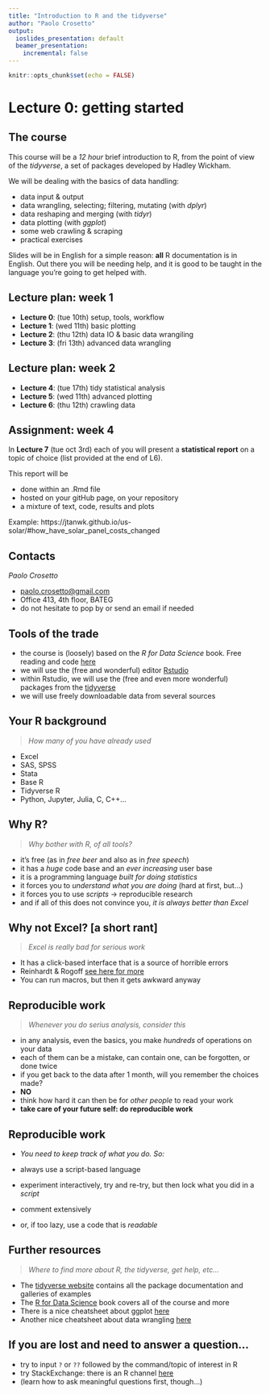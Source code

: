 ```yaml
---
title: "Introduction to R and the tidyverse"
author: "Paolo Crosetto"
output:
  ioslides_presentation: default
  beamer_presentation:
    incremental: false
---
```


```r
knitr::opts_chunk$set(echo = FALSE)
```

# Lecture 0: getting started

## The course

This course will be a *12 hour* brief introduction to R, from the point of view of the *tidyverse*, a set of packages developed by Hadley Wickham.

We will be dealing with the basics of data handling:

- data input & output 
- data wrangling, selecting; filtering, mutating (with *dplyr*)
- data reshaping and merging (with *tidyr*)
- data plotting (with *ggplot*)
- some web crawling & scraping
- practical exercises

Slides will be in English for a simple reason: **all** R documentation is in English. Out there you will be needing help, and it is good to be taught in the language you're going to get helped with. 

## Lecture plan: week 1

- **Lecture 0**: (tue 10th) setup, tools, workflow
- **Lecture 1**: (wed 11th) basic plotting
- **Lecture 2**: (thu 12th) data IO & basic data wrangiling
- **Lecture 3**: (fri 13th) advanced data wrangling

## Lecture plan: week 2

- **Lecture 4**: (tue 17th) tidy statistical analysis
- **Lecture 5**: (wed 11th) advanced plotting
- **Lecture 6**: (thu 12th) crawling data

## Assignment: week 4

In **Lecture 7** (tue oct 3rd) each of you will present a **statistical report** on a topic of choice (list provided at the end of L6). 

This report will be

- done within an .Rmd file
- hosted on your gitHub page, on your repository
- a mixture of text, code, results and plots

Example: https://jtanwk.github.io/us-solar/#how_have_solar_panel_costs_changed 


## Contacts

*Paolo Crosetto*

- [paolo.crosetto@gmail.com](mailto:paolo.crosetto@gmail.com)
- Office 413, 4th floor, BATEG
- do not hesitate to pop by or send an email if needed




## Tools of the trade

- the course is (loosely) based on the *R for Data Science* book. Free reading and code [here](http://r4ds.had.co.nz/)
- we will use the (free and wonderful) editor [Rstudio](www.rstudio.com)
- within Rstudio, we will use the (free and even more wonderful) packages from the [tidyverse](https://www.tidyverse.org/)
- we will use freely downloadable data from several sources

## Your R background

> *How many of you have already used*

- Excel
- SAS, SPSS
- Stata
- Base R
- Tidyverse R
- Python, Jupyter, Julia, C, C++...

## Why R?

> *Why bother with R, of all tools?*

- it's free (as in *free beer* and also as in *free speech*)
- it has a *huge* code base and an *ever increasing* user base
- it is a programming language *built for doing statistics*
- it forces you to *understand what you are doing* (hard at first, but...)
- it forces you to use *scripts* -> reproducible research
- and if all of this does not convince you, *it is always better than Excel*

## Why not Excel? [a short rant]

> *Excel is really bad for serious work*

- It has a click-based interface that is a source of horrible errors
- Reinhardt & Rogoff [see here for more](https://en.wikipedia.org/wiki/Growth_in_a_Time_of_Debt#Methodological_flaws)
- You can run macros, but then it gets awkward anyway

## Reproducible work

> *Whenever you do serius analysis, consider this*

- in any analysis, even the basics, you make *hundreds* of operations on your data
- each of them can be a mistake, can contain one, can be forgotten, or done twice
- if you get back to the data after 1 month, will you remember the choices made? 
- **NO**
- think how hard it can then be for *other people* to read your work
- **take care of your future self: do reproducible work**

## Reproducible work

- *You need to keep track of what you do. So:*

- always use a script-based language
- experiment interactively, try and re-try, but then lock what you did in a *script*
- comment extensively
- or, if too lazy, use a code that is *readable*


## Further resources 

> *Where to find more about R, the tidyverse, get help, etc...*

- The [tidyverse website](https://www.tidyverse.org/) contains all the package documentation and galleries of examples
- The [R for Data Science](http://r4ds.had.co.nz/) book covers all of the course and more
- There is a nice cheatsheet about ggplot [here](https://www.rstudio.com/wp-content/uploads/2016/11/ggplot2-cheatsheet-2.1.pdf)
- Another nice cheatsheet about data wrangling [here](https://www.rstudio.org/links/data_transformation_cheat_sheet)

## If you are lost and need to answer a question...

- try to input `?` or `??` followed by the command/topic of interest in R
- try StackExchange: there is an R channel [here](https://stackoverflow.com/questions/tagged/r)
- (learn how to ask meaningful questions first, though...)


